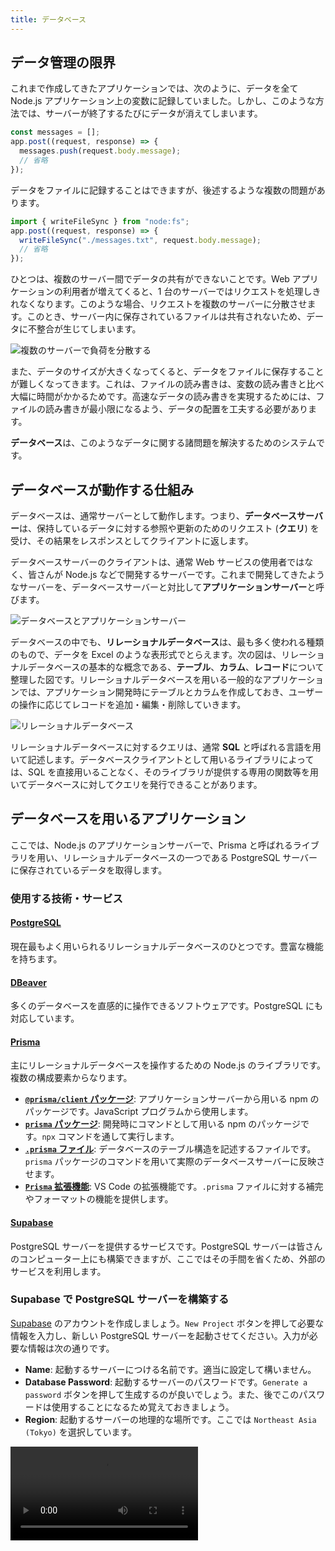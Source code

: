 ```yaml
---
title: データベース
---
```



## データ管理の限界

これまで作成してきたアプリケーションでは、次のように、データを全て Node.js アプリケーション上の変数に記録していました。しかし、このような方法では、<Term>サーバー</Term>が終了するたびにデータが消えてしまいます。

```javascript
const messages = [];
app.post((request, response) => {
  messages.push(request.body.message);
  // 省略
});
```

データをファイルに記録することはできますが、後述するような複数の問題があります。

```javascript
import { writeFileSync } from "node:fs";
app.post((request, response) => {
  writeFileSync("./messages.txt", request.body.message);
  // 省略
});
```

ひとつは、複数の<Term>サーバー</Term>間でデータの共有ができないことです。Web アプリケーションの利用者が増えてくると、1 台の<Term>サーバー</Term>では<Term>リクエスト</Term>を処理しきれなくなります。このような場合、<Term>リクエスト</Term>を複数のサーバーに分散させます。このとき、<Term>サーバー</Term>内に保存されているファイルは共有されないため、データに不整合が生じてしまいます。

![複数のサーバーで負荷を分散する](./load-balancing.drawio.svg)

また、データのサイズが大きくなってくると、データをファイルに保存することが難しくなってきます。これは、ファイルの読み書きは、変数の読み書きと比べ大幅に時間がかかるためです。高速なデータの読み書きを実現するためには、ファイルの読み書きが最小限になるよう、データの配置を工夫する必要があります。

**データベース**は、このようなデータに関する諸問題を解決するためのシステムです。

## データベースが動作する仕組み

データベースは、通常<Term>サーバー</Term>として動作します。つまり、**データベースサーバー**は、保持しているデータに対する参照や更新のための<Term>リクエスト</Term> (**クエリ**) を受け、その結果を<Term>レスポンス</Term>として<Term>クライアント</Term>に返します。

データベースサーバーの<Term>クライアント</Term>は、通常 Web サービスの使用者ではなく、皆さんが Node.js などで開発する<Term>サーバー</Term>です。これまで開発してきたような<Term>サーバー</Term>を、データベースサーバーと対比して**アプリケーションサーバー**と呼びます。

![データベースとアプリケーションサーバー](./database-application-server.drawio.svg)

データベースの中でも、**リレーショナルデータベース**は、最も多く使われる種類のもので、データを Excel のような表形式でとらえます。次の図は、リレーショナルデータベースの基本的な概念である、**テーブル**、**カラム**、**レコード**について整理した図です。リレーショナルデータベースを用いる一般的なアプリケーションでは、アプリケーション開発時にテーブルとカラムを作成しておき、ユーザーの操作に応じてレコードを追加・編集・削除していきます。

![リレーショナルデータベース](./relational-database-concept.png)

リレーショナルデータベースに対するクエリは、通常 **SQL** と呼ばれる言語を用いて記述します。データベース<Term>クライアント</Term>として用いるライブラリによっては、SQL を直接用いることなく、そのライブラリが提供する専用の関数等を用いてデータベースに対してクエリを発行できることがあります。

## データベースを用いるアプリケーション

ここでは、Node.js のアプリケーションサーバーで、Prisma と呼ばれる<Term>ライブラリ</Term>を用い、リレーショナルデータベースの一つである PostgreSQL <Term>サーバー</Term>に保存されているデータを取得します。

### 使用する技術・サービス

#### [PostgreSQL](https://www.postgresql.org/)

現在最もよく用いられるリレーショナルデータベースのひとつです。豊富な機能を持ちます。

#### [DBeaver](https://dbeaver.io/)

多くのデータベースを直感的に操作できるソフトウェアです。PostgreSQL にも対応しています。

#### [Prisma](https://www.prisma.io/)

主にリレーショナルデータベースを操作するための Node.js の<Term>ライブラリ</Term>です。複数の構成要素からなります。

- [**`@prisma/client` パッケージ**](https://www.npmjs.com/package/@prisma/client): アプリケーションサーバーから用いる npm のパッケージです。JavaScript プログラムから使用します。
- [**`prisma` パッケージ**](https://www.npmjs.com/package/prisma): 開発時にコマンドとして用いる npm のパッケージです。`npx` コマンドを通して実行します。
- [**`.prisma` ファイル**](https://www.prisma.io/docs/concepts/components/prisma-schema): データベースのテーブル構造を記述するファイルです。`prisma` パッケージのコマンドを用いて実際のデータベースサーバーに反映させます。
- [**`Prisma` 拡張機能**](https://marketplace.visualstudio.com/items?itemName=Prisma.prisma): VS Code の拡張機能です。`.prisma` ファイルに対する補完やフォーマットの機能を提供します。

#### [Supabase](https://supabase.com/)

PostgreSQL サーバーを提供するサービスです。PostgreSQL サーバーは皆さんのコンピューター上にも構築できますが、ここではその手間を省くため、外部のサービスを利用します。

### Supabase で PostgreSQL サーバーを構築する

[Supabase](https://supabase.com/) のアカウントを作成しましょう。`New Project` ボタンを押して必要な情報を入力し、新しい PostgreSQL サーバーを起動させてください。入力が必要な情報は次の通りです。

- **Name**: 起動するサーバーにつける名前です。適当に設定して構いません。
- **Database Password**: 起動するサーバーのパスワードです。`Generate a password` ボタンを押して生成するのが良いでしょう。また、後でこのパスワードは使用することになるため覚えておきましょう。
- **Region**: 起動するサーバーの地理的な場所です。ここでは `Northeast Asia (Tokyo)` を選択しています。

<video src={newPostgresqlInstanceVideo} controls />

### DBeaver で PostgreSQL サーバーに接続する

[DBeaver](https://dbeaver.io) をインストールしましょう。続いて、Supabase で接続情報を表示し、その情報を DBeaver に入力して前項で起動した PostgreSQL サーバーに接続しましょう。

<video src={connectDbeaverToDatabaseVideo} controls />

この時点では、まだデータベース上にテーブルが作成されていません。DBeaver 上で作成することもできますが、今回は Prisma を使用して作成することにします。

### Prisma でテーブル構造を作成する

VS Code 向けの Prisma 拡張機能をインストールしましょう。

![Prisma 拡張機能のインストール](./install-prisma-extension.png)

新しいフォルダを VS Code で開き、`npm init` コマンドを使用して `package.json` ファイルを作成した後、

```shell
npx prisma init
```

コマンドを実行します。パッケージを実行しても良いか尋ねられる場合は、`y` を入力して許可しましょう。

<video src={prismaInitVideo} controls muted />

:::tip[`npx` コマンド]

<Term>`npx` コマンド</Term>は、npm
のパッケージを、プログラムからではなく直接実行するためのコマンドです。npm には
`prisma` パッケージのように、直接実行専用のパッケージも存在します。

:::

続いて、Supabase からデータベースへの接続情報を `.env` ファイルにコピーします。これにより、Prisma は Supabase 上の PostgreSQL サーバーと接続できるようになります。

<video src={copySecretValuesVideo} controls muted />

`prisma/schema.prisma` ファイルを、次のように編集し、データベースのテーブルとカラムを定義します。

```javascript
// This is your Prisma schema file,
// learn more about it in the docs: https://pris.ly/d/prisma-schema

generator client {
  provider = "prisma-client-js"
}

datasource db {
  provider = "postgresql"
  url      = env("DATABASE_URL")
}

model Todo {
  id   Int    @id @default(autoincrement())
  name String
}
```

完了したら、

```shell
npx prisma db push
```

コマンドを実行しましょう。すると、データベースに `schema.prisma` に書かれた通りのテーブルとカラムが作成されるので、DBeaver で確認してみてください。接続を一旦切断し、再接続する必要があります。また、このとき、後述する `@prisma/client` パッケージが自動的にインストールされます。

<video src={prismaDbPushVideo} controls />

### DBeaver で Prisma が作成したテーブルにレコードを追加する

Prisma が作成したテーブルに、DBeaver を用いてレコードを追加しましょう。

<video src={createRecordInDatabaseVideo} controls />

### Prisma でデータベースのデータを読み書きする

Node.js から Prisma を利用してデータベースのデータを操作するためには、`@prisma/client` パッケージの [`PrismaClient` クラス](https://www.prisma.io/docs/reference/api-reference/prisma-client-reference#prismaclient)を用います。

- [`PrismaClient#[テーブル名].findMany` メソッド](https://www.prisma.io/docs/reference/api-reference/prisma-client-reference#findmany): 条件を満たすレコードを全て取得
- [`PrismaClient#[テーブル名].findFirst` メソッド](https://www.prisma.io/docs/reference/api-reference/prisma-client-reference#findfirst): 条件を満たす最初のレコードを取得
- [`PrismaClient#[テーブル名].findUnique` メソッド](https://www.prisma.io/docs/reference/api-reference/prisma-client-reference#findunique): レコードを一意に識別できる条件を使用してレコードを 1 つだけ取得

:::tip[非同期処理]

上記の 3 つのメソッドは、<Term>**非同期処理**</Term>を行います。JavaScript における非同期処理とは、ファイルの入出力やネットワーク通信など、JavaScript の外側の時間のかかる処理の完了を待つ間、ほかの処理を実行できるようにする仕組みです。非同期処理を行う関数を使用するためには、次の 2 つを行います。

- 非同期処理を行う関数を呼び出す関数を定義する際、`async` キーワードをつけること
- 非同期処理を行う関数の戻り値に対し、`await` 演算子を適用すること

非同期処理に関する詳細は、[MDN の記事](https://developer.mozilla.org/ja/docs/Learn/JavaScript/Asynchronous)を参照してください。

:::

まずは、`findMany` メソッドの戻り値を、デバッガを用いて確認してみましょう。

```javascript
import { PrismaClient } from "@prisma/client";

const client = new PrismaClient();
const todos = await client.todo.findMany();
debugger;
```

![findMany の戻り値](./find-many-result.png)

続いて、[`PrismaClient#[テーブル名].create` メソッド](https://www.prisma.io/docs/reference/api-reference/prisma-client-reference#create)を用いて、テーブルにレコードを作成してみましょう。

```javascript
import { PrismaClient } from "@prisma/client";

const client = new PrismaClient();
const todos = await client.todo.create({ data: { name: "買い物をする" } });
debugger;
```

![create の戻り値](./create-result.png)

## 演習

PostgreSQL にデータを保存する掲示板サービスを作ってみましょう。

<video src={forumVideo} muted controls />

### 手順 1

ElephantSQL で新しいデータベースを作成しましょう。作成したデータベースに DBeaver から接続できることを確認しましょう。

### 手順 2

新しいプロジェクト用のディレクトリを作成し、`npx prisma init` コマンドを実行して、Prisma のセットアップをしましょう。`.env` ファイルを編集し、Prisma がデータベースに接続できるようにしましょう。

### 手順 3

作成された `.prisma` ファイルを編集し、掲示板に投稿されたメッセージを保存するためのテーブルと、そのテーブルのカラムの定義を記述しましょう。`npx prisma db push` コマンドでテーブルとカラムの定義をデータベースに反映させましょう。

:::info[テーブルの定義]
掲示板サービスに必要なテーブルの構造を考えてみましょう。例えば、次の例では、掲示板の投稿を保存するための `Post` テーブルを定義しており、このテーブルには `id` と `message` の 2 つのカラムが存在しています。他にも、投稿のタイトルを保存するための `title` カラムや、投稿者名を保存するための `author` カラムなどを定義するなどの工夫が考えられます。

```javascript title="prisma/schema.prisma の抜粋"
model Post {
  id      Int    @id @default(autoincrement())
  message String
}
```

:::

### 手順 4

DBeaver を用いて掲示板の投稿のサンプルデータをデータベースに登録しましょう。

### 手順 5

Node.js のデバッガを用いて、データベースのデータが Prisma で取得できることを確認しましょう。

### 手順 6

Express をインストールし、`/` への GET リクエストに対して、データベースのデータを HTML に整形したレスポンスを返せるようにしましょう。

:::info[ヒント]
Prisma の `findMany` メソッドを用いて、テーブル内にある全てのレコードを取得できます。

```javascript
const posts = await client.post.findMany();
// [
//   { id: 1, message: "おはようございます" },
//   { id: 2, message: "こんにちは" },
// ]
```

このメソッドの戻り値は、各カラムの値をプロパティとして持つオブジェクトの配列です。`Array#map` メソッドや `Array#join` メソッドを用い、適切な HTML に変換してレスポンスを生成しましょう。
:::

<Answer title="手順 6 まで">

```javascript title="main.mjs の抜粋"
const template = readFileSync("./index.html", "utf-8");
app.get("/", async (request, response) => {
  const posts = await client.post.findMany();
  const html = template.replace(
    "<!-- messages -->",
    posts.map((post) => `<li>${post.message}</li>`).join(""),
  );
  response.send(html);
});
```

```html title="index.html"
<!doctype html>
<html lang="ja">
  <head>
    <meta charset="utf-8" />
    <title>掲示板</title>
  </head>
  <body>
    <ul>
      <!-- messages -->
    </ul>
  </body>
</html>
```

</Answer>

### 手順 7

掲示板を投稿するための HTML のフォームを表示できるようにしましょう。入力されたデータは `/send` への POST リクエストとして送信されるようにしてみましょう。

:::info[ヒント]
手順 6 で作成したテンプレートとなる HTML ファイルを編集し、フォームを追加しましょう。
:::

<Answer title="手順 7 まで">

```html title="index.html"
<!doctype html>
<html lang="ja">
  <head>
    <meta charset="utf-8" />
    <title>掲示板</title>
  </head>
  <body>
    <ul>
      <!-- messages -->
    </ul>
    <form method="post" action="/send">
      <input placeholder="メッセージ" name="message" />
      <button type="submit">送信</button>
    </form>
  </body>
</html>
```

</Answer>

### 手順 8

前の手順で作成した HTML のフォームの送信先 (`/send` への POST リクエスト) を作成しましょう。送られてきたデータが正しいか、Node.js のデバッガを用いて確認してみましょう。

<Answer title="手順 8 まで">

```javascript title="main.mjs の抜粋"
app.use(express.urlencoded({ extended: true }));
app.post("/send", async (request, response) => {
  debugger; // ここで request オブジェクトの中身を確認
});
```

</Answer>

### 手順 9

送られてきたデータをデータベースに保存できるようにしましょう。データベースに投稿が保存された後、ブラウザは自動的に `/` に戻るようにしてみましょう。

:::info[ヒント]
サーバー側からブラウザに対してページ遷移を指示するためには、ブラウザからのリクエストに対して、特殊なレスポンスを返します。Express を用いてこのようなレスポンスを生成するためには、[`express.Response#send` メソッド](https://expressjs.com/ja/api.html#res.send) の代わりに、[`express.Response#redirect` メソッド](https://expressjs.com/ja/api.html#res.redirect) を用います。

```javascript
app.post("/send", async (request, response) => {
  // 省略
  response.redirect("/");
});
```

:::

<Answer title="手順 9 まで">

```javascript title="main.mjs の抜粋"
app.use(express.urlencoded({ extended: true }));
app.post("/send", async (request, response) => {
  await client.post.create({ data: { message: request.body.message } });
  response.redirect("/");
});
```

</Answer>

### 手順 10

DBeaver を用いて、掲示板への投稿がデータベースに保存されていることを確認しましょう。また、Node.js のサーバーを再起動しても、データが残っていることを確認しましょう。

<ViewSource url={import.meta.url} path="_samples/forum" noCodeSandbox />
